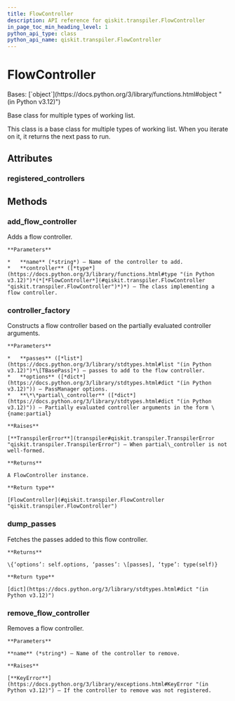 ```yaml
---
title: FlowController
description: API reference for qiskit.transpiler.FlowController
in_page_toc_min_heading_level: 1
python_api_type: class
python_api_name: qiskit.transpiler.FlowController
---
```


# FlowController

<Class id="qiskit.transpiler.FlowController" isDedicatedPage={true} github="https://github.com/qiskit/qiskit/tree/stable/0.25/qiskit/transpiler/runningpassmanager.py" signature="qiskit.transpiler.FlowController(passes, options, **partial_controller)">
  Bases: [`object`](https://docs.python.org/3/library/functions.html#object "(in Python v3.12)")

  Base class for multiple types of working list.

  This class is a base class for multiple types of working list. When you iterate on it, it returns the next pass to run.

  ## Attributes

  ### registered\_controllers

  <Attribute id="qiskit.transpiler.FlowController.registered_controllers" name="registered_controllers" attributeValue="= {'condition': <class 'qiskit.transpiler.runningpassmanager.ConditionalController'>, 'do_while': <class 'qiskit.transpiler.runningpassmanager.DoWhileController'>}" />

  ## Methods

  ### add\_flow\_controller

  <Function id="qiskit.transpiler.FlowController.add_flow_controller" name="add_flow_controller" signature="classmethod add_flow_controller(name, controller)">
    Adds a flow controller.

    **Parameters**

    *   **name** (*string*) – Name of the controller to add.
    *   **controller** ([*type*](https://docs.python.org/3/library/functions.html#type "(in Python v3.12)")*(*[*FlowController*](#qiskit.transpiler.FlowController "qiskit.transpiler.FlowController")*)*) – The class implementing a flow controller.
  </Function>

  ### controller\_factory

  <Function id="qiskit.transpiler.FlowController.controller_factory" name="controller_factory" signature="classmethod controller_factory(passes, options, **partial_controller)">
    Constructs a flow controller based on the partially evaluated controller arguments.

    **Parameters**

    *   **passes** ([*list*](https://docs.python.org/3/library/stdtypes.html#list "(in Python v3.12)")*\[TBasePass]*) – passes to add to the flow controller.
    *   **options** ([*dict*](https://docs.python.org/3/library/stdtypes.html#dict "(in Python v3.12)")) – PassManager options.
    *   **\*\*partial\_controller** ([*dict*](https://docs.python.org/3/library/stdtypes.html#dict "(in Python v3.12)")) – Partially evaluated controller arguments in the form \{name:partial}

    **Raises**

    [**TranspilerError**](transpiler#qiskit.transpiler.TranspilerError "qiskit.transpiler.TranspilerError") – When partial\_controller is not well-formed.

    **Returns**

    A FlowController instance.

    **Return type**

    [FlowController](#qiskit.transpiler.FlowController "qiskit.transpiler.FlowController")
  </Function>

  ### dump\_passes

  <Function id="qiskit.transpiler.FlowController.dump_passes" name="dump_passes" signature="dump_passes()">
    Fetches the passes added to this flow controller.

    **Returns**

    \{‘options’: self.options, ‘passes’: \[passes], ‘type’: type(self)}

    **Return type**

    [dict](https://docs.python.org/3/library/stdtypes.html#dict "(in Python v3.12)")
  </Function>

  ### remove\_flow\_controller

  <Function id="qiskit.transpiler.FlowController.remove_flow_controller" name="remove_flow_controller" signature="classmethod remove_flow_controller(name)">
    Removes a flow controller.

    **Parameters**

    **name** (*string*) – Name of the controller to remove.

    **Raises**

    [**KeyError**](https://docs.python.org/3/library/exceptions.html#KeyError "(in Python v3.12)") – If the controller to remove was not registered.
  </Function>
</Class>

